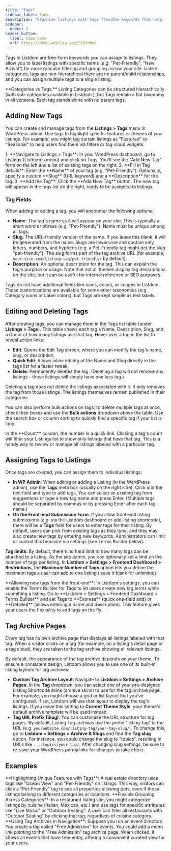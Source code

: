 ```yaml
---
title: "Tags"
sidebar_label: Tags
description: "Organize listings with tags flexible keywords that help filter and group listings by specific attributes."
sidebar:
  order: 5
header_button:
  label: View Demo
  url: https://demo.webilia.com/listdom/
---
```



Tags in Listdom are free-form keywords you can assign to listings. They allow you to label listings with specific terms (e.g. "Pet-Friendly", "New Arrival") for more granular filtering and grouping across your site. Unlike categories, tags are non-hierarchical there are no parent/child relationships, and you can assign multiple tags to a single listing.

<Aside type="note">
**Categories vs Tags:** Listing Categories can be structured hierarchically (with sub-categories available in Listdom <Badge text="Pro" />), but Tags remain a flat taxonomy in all versions. Each tag stands alone with no parent tags.
</Aside>

## Adding New Tags

You can create and manage tags from the **Listings > Tags** menu in WordPress admin. Use tags to highlight specific features or themes of your listings. For example, you might tag certain listings as "Featured" or "Seasonal" to help users find them via filters or tag cloud widgets.

<Steps>
1.  **Navigate to Listings > Tags**: In your WordPress dashboard, go to Listings (Listdom's menu) and click on Tags. You'll see the "Add New Tag" form on the left and a list of existing tags on the right.
2.  **Fill in Tag details**: Enter the **Name** of your tag (e.g. "Pet-Friendly"). Optionally, specify a custom **Slug** (URL keyword) and a **Description** for the tag.
3.  **Add the Tag**: Click the **Add New Tag** button. The new tag will appear in the tags list on the right, ready to be assigned to listings.
</Steps>

### Tag Fields

When adding or editing a tag, you will encounter the following options:

-   **Name**: The tag's name as it will appear on your site. This is typically a short word or phrase (e.g. "Pet-Friendly"). Name must be unique among all tags.
-   **Slug**: The URL-friendly version of the name. If you leave this blank, it will be generated from the name. Slugs are lowercase and contain only letters, numbers, and hyphens (e.g. a Pet-Friendly tag might get the slug "pet-friendly"). The slug forms part of the tag archive URL (for example, `your-site.com/listing-tag/pet-friendly/` by default).
-   **Description**: An optional description for the tag. This can explain the tag's purpose or usage. Note that not all themes display tag descriptions on the site, but it can be useful for internal reference or SEO purposes.

<Aside type="note">
Tags do not have additional fields like icons, colors, or images in Listdom. Those customizations are available for some other taxonomies (e.g. Category icons or Label colors), but Tags are kept simple as text labels.
</Aside>

## Editing and Deleting Tags

After creating tags, you can manage them in the Tags list table (under **Listings > Tags**). This table shows each tag's Name, Description, Slug, and a Count of how many listings use that tag. Hover over a tag in the list to reveal action links:

-   **Edit**: Opens the Edit Tag screen, where you can modify the tag's name, slug, or description.
-   **Quick Edit**: Allows inline editing of the Name and Slug directly in the tags list for a faster tweak.
-   **Delete**: Permanently deletes the tag. (Deleting a tag will not remove any listings - those listings will simply have one less tag.)

<Aside type="caution">
Deleting a tag does not delete the listings associated with it. It only removes the tag from those listings. The listings themselves remain published in their categories.
</Aside>

You can also perform bulk actions on tags: to delete multiple tags at once, check their boxes and use the **Bulk actions** dropdown above the table. Use the search box or column sorting to quickly find a specific tag if your list is long.

<Aside type="tip">
In the **Count** column, the number is a quick link. Clicking a tag's count will filter your Listings list to show only listings that have that tag. This is a handy way to review or manage all listings labeled with a particular tag.
</Aside>

## Assigning Tags to Listings

Once tags are created, you can assign them to individual listings:

-   **In WP Admin**: When editing or adding a Listing (in the WordPress admin), use the **Tags** meta box (usually on the right side). Click into the text field and type to add tags. You can select an existing tag from suggestions or type a new tag name and press Enter. (Multiple tags should be separated by commas or by pressing Enter after each tag name.)
-   **On the Front-end Submission Form**: If you allow front-end listing submissions (e.g. via the Listdom dashboard or add-listing shortcode), there will be a **Tags** field for users to enter tags for their listing. By default, users can pick from existing tags as they type, and they may also create new tags by entering new keywords. Administrators can limit or control this behavior via settings (see Terms Builder below).

**Tag limits**: By default, there's no hard limit to how many tags can be attached to a listing. As the site admin, you can optionally set a limit on the number of tags per listing. In **Listdom > Settings > Frontend Dashboard > Restrictions**, the **Maximum Number of Tags** option lets you define the maximum tags a user can add to one listing (leave it blank for unlimited).

<Aside type="note">
**Allowing new tags from the front-end**: In Listdom's settings, you can enable the Terms Builder for Tags to let users create new tag terms while submitting a listing. Go to **Listdom > Settings > Frontend Dashboard > Terms Builder** and set Tags to **Express** (quick one-field add) or **Detailed** (allows entering a name and description). This feature gives your users the flexibility to add tags on the fly.
</Aside>

## Tag Archive Pages

Every tag has its own archive page that displays all listings labeled with that tag. When a visitor clicks on a tag (for example, on a listing's detail page or a tag cloud), they are taken to the tag archive showing all relevant listings.

By default, the appearance of the tag archive depends on your theme. To ensure a consistent design, Listdom allows you to use one of its built-in listing layouts for tag archives:

-   **Custom Tag Archive Layout**: Navigate to **Listdom > Settings > Archive Pages**. In the **Tag** dropdown, you can select one of your pre-designed Listing Shortcode skins (archive skins) to use for the tag archive page. For example, you might choose a grid or list layout that you've configured. If set, Listdom will use that layout to display the tag's listings. If you leave this setting to **Current Theme Style**, your theme's default archive template will be used instead.
-   **Tag URL Prefix (Slug)**: You can customize the URL structure for tag pages. By default, Listing Tag archives use the prefix "listing-tag" in the URL (e.g. `yourwebsite.com/listing-tag/your-tag-slug/`). To change this, go to **Listdom > Settings > Archive & Slugs** and find the **Tag slug** option. For instance, you could change the slug to "topics", resulting in URLs like `.../topics/your-tag/`. After changing slug settings, be sure to re-save your WordPress permalinks for changes to take effect.

## Examples

<CardGrid>
    <Card>
        **Highlighting Unique Features with Tags**: A real estate directory uses tags like "Ocean View" and "Pet-Friendly" on listings. This way, visitors can click a "Pet-Friendly" tag to see all properties allowing pets, even if those listings belong to different categories or locations.
    </Card>
    <Card>
        **Flexible Grouping Across Categories**: In a restaurant listing site, you might categorize listings by cuisine (Italian, Mexican, etc.) and use tags for specific attributes like "Live Music" or "Outdoor Seating". A user can filter all restaurants with "Outdoor Seating" by clicking that tag, regardless of cuisine category.
    </Card>
    <Card>
        **Using Tag Archives in Navigation**: Suppose you run an event directory. You create a tag called "Free Admission" for events. You could add a menu link pointing to the "Free Admission" tag archive page. When clicked, it shows all events that have free entry, offering a convenient curated view for your users.
    </Card>
</CardGrid>

<LinkCard href="https://wordpress.org/documentation/article/posts-tags-screen/" title="WordPress Documentation: Posts Tags Screen" />